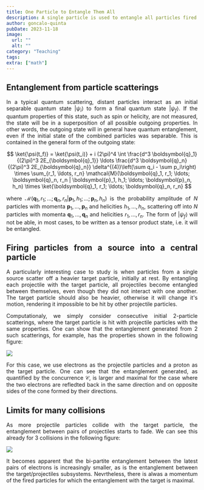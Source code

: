 ```yaml
---
title: One Particle to Entangle Them All
description: A single particle is used to entangle all particles fired from a source.
author: goncalo-quinta
pubDate: 2023-11-18
image:
  url: ""
  alt: ""
category: "Teaching"
tags:
extra: ["math"]
---
```



## Entanglement from particle scatterings

<div style="text-align: justify">

In a typical quantum scattering, distant particles interact as an initial separable quantum state $|\psi_i \rangle$ to form a final quantum state $|\psi_f\rangle$. If the quantum properties of this state, such as spin or helicity, are not measured, the state will be in a superposition of all possible outgoing properties. In other words, the outgoing state will in general have quantum entanglement, even if the initial state of the combined particles was separable. This is contained in the general form of the outgoing state:

$$ \ket{\psi(t_f)} = \ket{\psi(t_i)} + i (2\pi)^4 \int \frac{d^3 \boldsymbol{q}_1}{(2\pi)^3 2E_{\boldsymbol{q}_1}} \ldots \frac{d^3 \boldsymbol{q}_n}{(2\pi)^3 2E_{\boldsymbol{q}_n}} \delta^{(4)}\left(\sum q_i - \sum p_i\right) \times \sum_{r_1, \ldots, r_n}  \mathcal{M}(\boldsymbol{q}_1, r_1; \ldots; \boldsymbol{q}_n, r_n | \boldsymbol{p}_1, h_1; \ldots; \boldsymbol{p}_n, h_n) \times \ket{\boldsymbol{q}_1, r_1; \ldots; \boldsymbol{q}_n, r_n} $$

where $\mathcal{M}(\boldsymbol{q}_1, r_1; \ldots; \boldsymbol{q}_n, r_n | \boldsymbol{p}_1, h_1; \ldots; \boldsymbol{p}_n, h_n)$ is the probability amplitude of $N$ particles with momenta $\boldsymbol{p}_1, \ldots, \boldsymbol{p}_n$ and helicities $h_1, \ldots, h_n$, scattering off into $N$ particles with momenta $\boldsymbol{q}_1, \ldots, \boldsymbol{q}_n$ and helicities $r_1, \ldots, r_n$. The form of $|\psi_f \rangle$ will not be able, in most cases, to be written as a tensor product state, i.e. it will be entangled.

## Firing particles from a source into a central particle

A particularly interesting case to study is when particles from a single source scatter off a heavier target particle, initially at rest. By entangling each projectile with the target particle, all projectiles become entangled between themselves, even though they did not interact with one another. The target particle should also be heavier, otherwise it will change it's motion, rendering it impossible to be hit by other projectile particles.

Computationaly, we simply consider consecutive initial 2-particle scatterings, where the target particle is hit with projectile particles with the same properties. One can show that the entanglement generated from 2 such scatterings, for example, has the properties shown in the following figure:

![](/img/plots/plot2b.webp)

For this case, we use electrons as the projectile particles and a proton as the target particle. One can see that the entanglement generated, as quantified by the concurrence $\mathcal{C}$, is larger and maximal for the case where the two electrons are refledted back in the same direction and on opposite sides of the cone formed by their directions.

## Limits for many collisions

As more projectile particles collide with the target particle, the entanglement between pairs of projectiles starts to fade. We can see this already for 3 collisions in the following figure:

![](/img/plots/plot3int.webp)

It becomes apparent that the bi-partite entanglement between the latest pairs of electrons is increasingly smaller, as is the entanglement between the target/projectiles subsystems. Nevrtheless, there is alwas a momentum of the fired particles for which the entanglement with the target is maximal.

</div>












